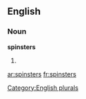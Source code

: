 
==English==

===Noun===
'''spinsters'''

# {{plural of|[[spinster]]}}

[[Category:English plurals]]

[[ar:spinsters]]
[[fr:spinsters]]